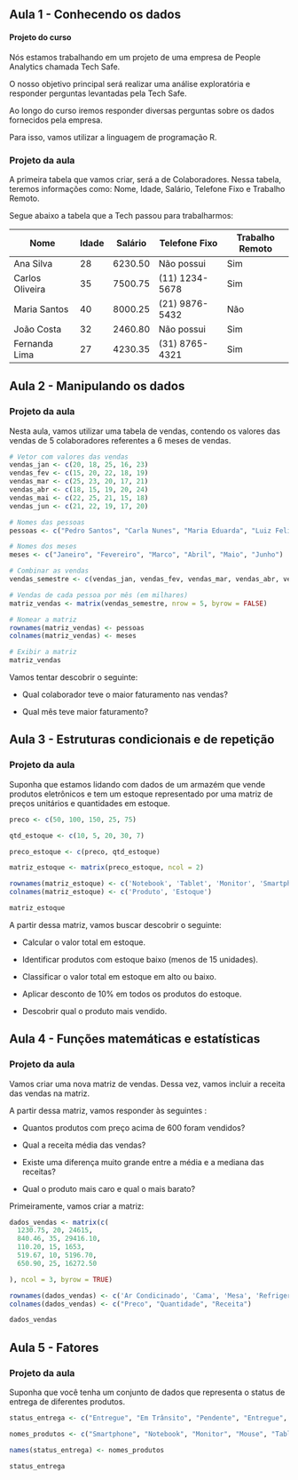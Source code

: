 ## Aula 1 - Conhecendo os dados

#### Projeto do curso

Nós estamos trabalhando em um projeto de uma empresa de People Analytics chamada Tech Safe.

O nosso objetivo principal será realizar uma análise exploratória e responder perguntas levantadas pela Tech Safe.

Ao longo do curso iremos responder diversas perguntas sobre os dados fornecidos pela empresa.

Para isso, vamos utilizar a linguagem de programação R.

### Projeto da aula

A primeira tabela que vamos criar, será a de Colaboradores. Nessa tabela, teremos informações como: Nome, Idade, Salário, Telefone Fixo e Trabalho Remoto.

Segue abaixo a tabela que a Tech passou para trabalharmos:

| Nome            | Idade | Salário | Telefone Fixo    | Trabalho Remoto |
|-----------------|-------|---------|------------------|-----------------|
| Ana Silva       | 28    | 6230.50 | Não possui       | Sim             |
| Carlos Oliveira | 35    | 7500.75 | \(11\) 1234-5678 | Sim             |
| Maria Santos    | 40    | 8000.25 | \(21\) 9876-5432 | Não             |
| João Costa      | 32    | 2460.80 | Não possui       | Sim             |
| Fernanda Lima   | 27    | 4230.35 | \(31\) 8765-4321 | Sim             |



## Aula 2 - Manipulando os dados

### Projeto da aula

Nesta aula, vamos utilizar uma tabela de vendas, contendo os valores das vendas de 5 colaboradores referentes a 6 meses de vendas.

```r
# Vetor com valores das vendas
vendas_jan <- c(20, 18, 25, 16, 23)
vendas_fev <- c(15, 20, 22, 18, 19)
vendas_mar <- c(25, 23, 20, 17, 21)
vendas_abr <- c(18, 15, 19, 20, 24)
vendas_mai <- c(22, 25, 21, 15, 18)
vendas_jun <- c(21, 22, 19, 17, 20)
```

```r
# Nomes das pessoas
pessoas <- c("Pedro Santos", "Carla Nunes", "Maria Eduarda", "Luiz Felipe", "Julio Costa")

# Nomes dos meses
meses <- c("Janeiro", "Fevereiro", "Marco", "Abril", "Maio", "Junho")
```

```r
# Combinar as vendas
vendas_semestre <- c(vendas_jan, vendas_fev, vendas_mar, vendas_abr, vendas_mai, vendas_jun)

# Vendas de cada pessoa por mês (em milhares)
matriz_vendas <- matrix(vendas_semestre, nrow = 5, byrow = FALSE)
```

```r
# Nomear a matriz
rownames(matriz_vendas) <- pessoas
colnames(matriz_vendas) <- meses
```

```r
# Exibir a matriz
matriz_vendas
```

Vamos tentar descobrir o seguinte:

-   Qual colaborador teve o maior faturamento nas vendas?

-   Qual mês teve maior faturamento?


## Aula 3 - Estruturas condicionais e de repetição

### Projeto da aula

Suponha que estamos lidando com dados de um armazém que vende produtos eletrônicos e tem um estoque representado por uma matriz de preços unitários e quantidades em estoque.

```r
preco <- c(50, 100, 150, 25, 75)

qtd_estoque <- c(10, 5, 20, 30, 7)

preco_estoque <- c(preco, qtd_estoque)

matriz_estoque <- matrix(preco_estoque, ncol = 2)

rownames(matriz_estoque) <- c('Notebook', 'Tablet', 'Monitor', 'Smartphone', 'Headset')
colnames(matriz_estoque) <- c('Produto', 'Estoque')

matriz_estoque
```

A partir dessa matriz, vamos buscar descobrir o seguinte:

-   Calcular o valor total em estoque.

-   Identificar produtos com estoque baixo (menos de 15 unidades).

-   Classificar o valor total em estoque em alto ou baixo.

-   Aplicar desconto de 10% em todos os produtos do estoque.

-   Descobrir qual o produto mais vendido.


## Aula 4 - Funções matemáticas e estatísticas

### Projeto da aula

Vamos criar uma nova matriz de vendas. Dessa vez, vamos incluir a receita das vendas na matriz.

A partir dessa matriz, vamos responder às seguintes :

-   Quantos produtos com preço acima de 600 foram vendidos?

-   Qual a receita média das vendas?

-   Existe uma diferença muito grande entre a média e a mediana das receitas?

-   Qual o produto mais caro e qual o mais barato?

Primeiramente, vamos criar a matriz:

```r
dados_vendas <- matrix(c(
  1230.75, 20, 24615,
  840.46, 35, 29416.10,
  110.20, 15, 1653,
  519.67, 10, 5196.70,
  650.90, 25, 16272.50

), ncol = 3, byrow = TRUE)

rownames(dados_vendas) <- c('Ar Condicinado', 'Cama', 'Mesa', 'Refrigerador', 'Sofa')
colnames(dados_vendas) <- c("Preco", "Quantidade", "Receita")

dados_vendas
```



## Aula 5 - Fatores

### Projeto da aula

Suponha que você tenha um conjunto de dados que representa o status de entrega de diferentes produtos.

```r
status_entrega <- c("Entregue", "Em Trânsito", "Pendente", "Entregue", "Em Trânsito")

nomes_produtos <- c("Smartphone", "Notebook", "Monitor", "Mouse", "Tablet")

names(status_entrega) <- nomes_produtos

status_entrega
```

